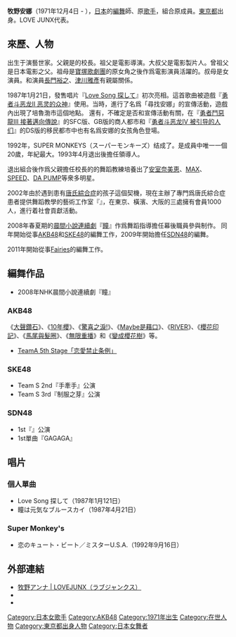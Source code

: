{{藝人
|姓名 = 牧野安娜 
|類型 = 幕後
|圖片 = 
|圖
片尺寸 = 
|圖片簡介 = 
|原名 = 牧野アンナ
|外文名 = 
|外文 =  
|羅馬拼音 = 
|英文名 = 
|暱稱 = 
|其他藝名 = 
|國籍 = 
|民族 = 
|籍貫 = 
|出生日期 = {{birth_date_and_age|1971|12|4}}
|出生地點 = 
|逝世日期 = 
|逝世地點 = 
|職業 = 
|語言 = 
|三圍 = 
|教育程度 = 
|宗教信仰 =
|配偶 = 
|兒女 = 
|父母 = 
|音樂類型 = [[J-POP|J-POP]]
|演奏樂器 = 
|出身地 = {{JPN}}[[東京都|東京都]]
|出道作 = 
|出道日期 = 1987年
|代表作 = 
|活躍年代 = 
|唱片公司 = 
|經紀公司 = 
|網站 = https://web.archive.org/web/20110317071557/http://www.npotoybox.jp/lovejunx/top.html LOVE JUNX
|相關團體 = [[AKB48|AKB48]]<br/>[[SKE48|SKE48]]<br>[[SDN48|SDN48]]
|獎項 = 
|IMDb = 
|現任成員 = 
|過往成員 = 
|音樂專輯 = 
|電影 = 
|電視節目 = 
|舞台劇 = 
|書籍 = 
|awards =
|academyawards =
|afiawards =
|arielaward =
|baftaawards =
|cesarawards =
|emmyawards =
|filmfareawards =
|geminiawards =
|goldenglobeawards =
|goldenraspberryawards =
|goyaawards =
|grammyawards =
|olivierawards =
|iftaawards =
|imageaward =
|nationalfilmawards =
|screenactorsguildawards =
|tonyawards =
}}
'''牧野安娜'''（1971年12月4日 - ），[[日本|日本]]的[[編舞|編舞]]師、原[[歌手|歌手]]，組合{{link-ja|SUPER MONKEY'S|スーパーモンキーズ}}原成員。[[東京都|東京都]]出身。LOVE JUNX代表。

==來歷、人物==
出生于演藝世家。父親是{{link-ja|沖繩演員學院|沖縄アクターズスクール}}的校長{{link-ja|牧野正幸|マキノ正幸}}。祖父是電影導演{{link-ja|牧野雅弘|マキノ雅弘}}。大叔父是電影製片人{{link-ja|牧野満男|マキノ光雄}}。曾祖父是日本電影之父{{link-ja|牧野省三|牧野省三}}。祖母是[[寶塚歌劇團|寶塚歌劇團]]的原女角之後作爲電影演員活躍的{{link-ja|轟夕起子|轟夕起子}}。叔母是女演員{{link-ja|マキノ佐代子|マキノ佐代子}}。和演員[[長門裕之|長門裕之]]、[[津川雅彥|津川雅彥]]有親屬關係。

1987年1月21日，發售唱片『[[Love_Song_探して|Love Song 探して]]』初次亮相。這首歌曲被遊戲『[[勇者斗恶龙II_恶灵的众神|勇者斗恶龙II 恶灵的众神]]』使用。当時，進行了名爲「尋找安娜」的宣傳活動，遊戲內出現了培魯渤市這個地點。
還有，不確定是否和宣傳活動有關，在『[[勇者鬥惡龍III_接著邁向傳說|勇者鬥惡龍III 接著邁向傳說]]』的SFC版、GB版的商人都市和『[[勇者斗恶龙IV_被引导的人们|勇者斗恶龙IV 被引导的人们]]』的DS版的移民都市中也有名爲安娜的女孩角色登場。

1992年，SUPER MONKEYS（スーパーモンキーズ）结成了。是成員中唯一一個20歲，年紀最大。1993年4月退出後擔任領導人。

退出組合後作爲父親擔任校長的{{link-ja|沖繩演員學院|沖縄アクターズスクール}}的舞蹈教練培養出了[[安室奈美恵|安室奈美恵]]、[[MAX_(日本音樂團體)|MAX]]、[[SPEED_(日本音樂團體)|SPEED]]、[[DA_PUMP|DA PUMP]]等衆多明星。

2002年由於遇到患有[[唐氏綜合症|唐氏綜合症]]的孩子這個契機，現在主辦了專門爲唐氏綜合症患者提供舞蹈教學的藝術工作室『{{link-ja|LOVEJUNX|ラブジャンクス}}』，在東京、橫濱、大阪的三處擁有會員1000人，進行着社會貢獻活動。

2008年春夏期的[[晨間小說連續劇|晨間小說連續劇]]『[[瞳|瞳]]』作爲舞蹈指導擔任幕後職員參與制作。
同年開始從事[[AKB48|AKB48]]和[[SKE48|SKE48]]的編舞工作，2009年開始擔任[[SDN48|SDN48]]的編舞。

2011年開始從事[[Fairies|Fairies]]的編舞工作。

== 編舞作品 ==
* 2008年NHK晨間小說連續劇『瞳』
===AKB48===

《[[大聲鑽石|大聲鑽石]]》、《[[10年櫻|10年櫻]]》、《[[驚喜之淚!|驚喜之淚!]]》、《[[Maybe是藉口|Maybe是藉口]]》、《[[RIVER_(AKB48單曲)|RIVER]]》、《[[櫻花印記|櫻花印記]]》、《[[馬尾與髮圈|馬尾與髮圈]]》、《[[無限重播|無限重播]]》和《[[變成櫻花樹|變成櫻花樹]]》等。
* [[TeamA_5th_Stage「恋愛禁止条例」|TeamA 5th Stage「恋愛禁止条例」]]

===SKE48===

{{lang|ja|『強き者よ』、『青空片思い』、『バンジー宣言』、『ごめんねSummer』、『1234ヨロシク』、『バンザイVENUS』}}
* Team S 2nd『手牽手』公演
* Team S 3rd『制服之芽』公演

===SDN48===

* 1st『{{lang|ja|誘惑のガーター}}』公演
* 1st單曲『GAGAGA』

== 唱片 ==

===個人單曲===
* Love Song 探して（1987年1月121日）
* 瞳は元気なブルースカイ（1987年4月21日）
===Super Monkey's===
* 恋のキュート・ビート／ミスターU.S.A.（1992年9月16日） 


==外部連結==
* [http://turbox.jp/anna/ 牧野アンナ | LOVEJUNX（ラブジャンクス）] {{Wayback|url=http://turbox.jp/anna/ |date=20210127131232 }}
* {{twitter|lovejunx210|牧野アンナ annamakino}}
* {{Instagram|annamakino|Anna Makino}}

{{AKB48}}
{{SKE48}}
{{SDN48}}

{{DEFAULTSORT:Makino Anna}}
[[Category:日本女歌手|Category:日本女歌手]]
[[Category:AKB48|Category:AKB48]]
[[Category:1971年出生|Category:1971年出生]]
[[Category:在世人物|Category:在世人物]]
[[Category:東京都出身人物|Category:東京都出身人物]]
[[Category:日本女舞者|Category:日本女舞者]]